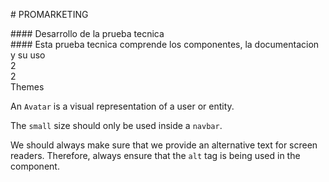
<Meta
  title="Avatar"
/>

<div className="container">
    <div style={{height: '320px'}}>
        <Spline scene="https://prod.spline.design/fJ2ptJKzT-sDkpfO/scene.splinecode" />
    </div>
    <div className="flex flex-col h-full w-full">
        <p className="flex justify-center" >
            # PROMARKETING
        </p>
        <div className="flex justify-center">
            #### Desarrollo de la prueba tecnica
        </div>
        <div className="flex justify-center">
            #### Esta prueba tecnica comprende los componentes, la documentacion y su uso
        </div>
        <div className="flex flex-row space-x-4">
            <div className="p-2 " >
            2
            </div>
            <div className="p-2 " >
            2
            </div>
            <div className="p-2 border-black" style={{ flexBasis: '33.33333%', borderColor: 'black', borderWidth: '2px', padding: '4px', textAlign: 'center'}}>
                <div>
                    Themes
                </div>
                <div>
                </div>
            </div>
        </div>
    </div>
</div>

An `Avatar` is a visual representation of a user or entity.

The `small` size should only be used inside a `navbar`.

We should always make sure that we provide an alternative text for screen readers. Therefore, always ensure that the `alt` tag is being used in the component.

